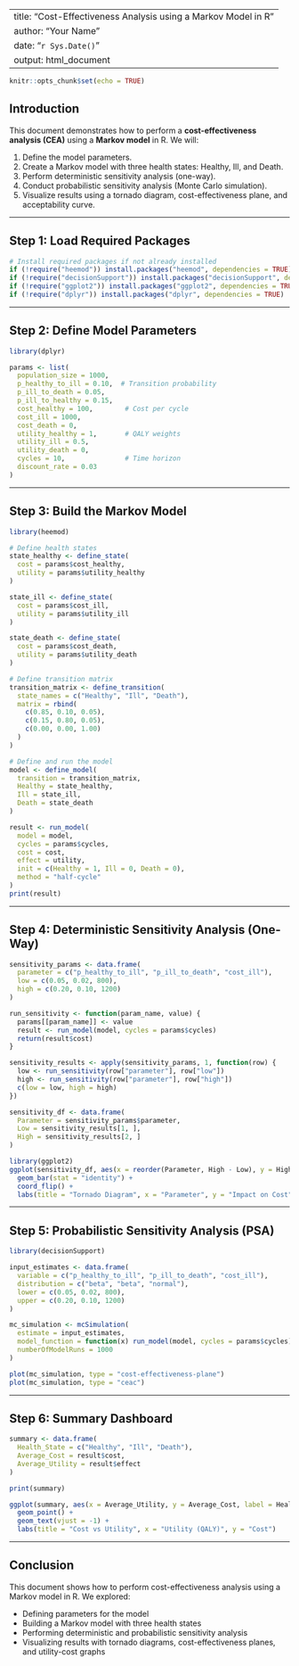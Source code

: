 
---
title: "Cost-Effectiveness Analysis using a Markov Model in R"
author: "Your Name"
date: "`r Sys.Date()`"
output: html_document
---

```r
knitr::opts_chunk$set(echo = TRUE)
```

## Introduction

This document demonstrates how to perform a **cost-effectiveness analysis (CEA)** using a **Markov model** in R. We will:

1. Define the model parameters.
2. Create a Markov model with three health states: Healthy, Ill, and Death.
3. Perform deterministic sensitivity analysis (one-way).
4. Conduct probabilistic sensitivity analysis (Monte Carlo simulation).
5. Visualize results using a tornado diagram, cost-effectiveness plane, and acceptability curve.

---

## Step 1: Load Required Packages

```r
# Install required packages if not already installed
if (!require("heemod")) install.packages("heemod", dependencies = TRUE)
if (!require("decisionSupport")) install.packages("decisionSupport", dependencies = TRUE)
if (!require("ggplot2")) install.packages("ggplot2", dependencies = TRUE)
if (!require("dplyr")) install.packages("dplyr", dependencies = TRUE)
```

---

## Step 2: Define Model Parameters

```r
library(dplyr)

params <- list(
  population_size = 1000,
  p_healthy_to_ill = 0.10,  # Transition probability
  p_ill_to_death = 0.05,
  p_ill_to_healthy = 0.15,
  cost_healthy = 100,        # Cost per cycle
  cost_ill = 1000,
  cost_death = 0,
  utility_healthy = 1,       # QALY weights
  utility_ill = 0.5,
  utility_death = 0,
  cycles = 10,               # Time horizon
  discount_rate = 0.03
)
```

---

## Step 3: Build the Markov Model

```r
library(heemod)

# Define health states
state_healthy <- define_state(
  cost = params$cost_healthy,
  utility = params$utility_healthy
)

state_ill <- define_state(
  cost = params$cost_ill,
  utility = params$utility_ill
)

state_death <- define_state(
  cost = params$cost_death,
  utility = params$utility_death
)

# Define transition matrix
transition_matrix <- define_transition(
  state_names = c("Healthy", "Ill", "Death"),
  matrix = rbind(
    c(0.85, 0.10, 0.05),
    c(0.15, 0.80, 0.05),
    c(0.00, 0.00, 1.00)
  )
)

# Define and run the model
model <- define_model(
  transition = transition_matrix,
  Healthy = state_healthy,
  Ill = state_ill,
  Death = state_death
)

result <- run_model(
  model = model,
  cycles = params$cycles,
  cost = cost,
  effect = utility,
  init = c(Healthy = 1, Ill = 0, Death = 0),
  method = "half-cycle"
)
print(result)
```

---

## Step 4: Deterministic Sensitivity Analysis (One-Way)

```r
sensitivity_params <- data.frame(
  parameter = c("p_healthy_to_ill", "p_ill_to_death", "cost_ill"),
  low = c(0.05, 0.02, 800),
  high = c(0.20, 0.10, 1200)
)

run_sensitivity <- function(param_name, value) {
  params[[param_name]] <- value
  result <- run_model(model, cycles = params$cycles)
  return(result$cost)
}

sensitivity_results <- apply(sensitivity_params, 1, function(row) {
  low <- run_sensitivity(row["parameter"], row["low"])
  high <- run_sensitivity(row["parameter"], row["high"])
  c(low = low, high = high)
})

sensitivity_df <- data.frame(
  Parameter = sensitivity_params$parameter,
  Low = sensitivity_results[1, ],
  High = sensitivity_results[2, ]
)

library(ggplot2)
ggplot(sensitivity_df, aes(x = reorder(Parameter, High - Low), y = High - Low)) +
  geom_bar(stat = "identity") +
  coord_flip() +
  labs(title = "Tornado Diagram", x = "Parameter", y = "Impact on Cost")
```

---

## Step 5: Probabilistic Sensitivity Analysis (PSA)

```r
library(decisionSupport)

input_estimates <- data.frame(
  variable = c("p_healthy_to_ill", "p_ill_to_death", "cost_ill"),
  distribution = c("beta", "beta", "normal"),
  lower = c(0.05, 0.02, 800),
  upper = c(0.20, 0.10, 1200)
)

mc_simulation <- mcSimulation(
  estimate = input_estimates,
  model_function = function(x) run_model(model, cycles = params$cycles)$cost,
  numberOfModelRuns = 1000
)

plot(mc_simulation, type = "cost-effectiveness-plane")
plot(mc_simulation, type = "ceac")
```

---

## Step 6: Summary Dashboard

```r
summary <- data.frame(
  Health_State = c("Healthy", "Ill", "Death"),
  Average_Cost = result$cost,
  Average_Utility = result$effect
)

print(summary)

ggplot(summary, aes(x = Average_Utility, y = Average_Cost, label = Health_State)) +
  geom_point() +
  geom_text(vjust = -1) +
  labs(title = "Cost vs Utility", x = "Utility (QALY)", y = "Cost")
```

---

## Conclusion

This document shows how to perform cost-effectiveness analysis using a Markov model in R. We explored:

- Defining parameters for the model
- Building a Markov model with three health states
- Performing deterministic and probabilistic sensitivity analysis
- Visualizing results with tornado diagrams, cost-effectiveness planes, and utility-cost graphs
